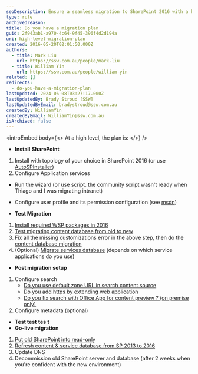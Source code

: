 ```yaml
---
seoDescription: Ensure a seamless migration to SharePoint 2016 with a high-level plan that covers installation, testing, and post-migration setup.
type: rule
archivedreason:
title: Do you have a migration plan
guid: 2f943ab1-a970-4c64-9f45-396f4d2d194a
uri: high-level-migration-plan
created: 2016-05-20T02:01:50.000Z
authors:
  - title: Mark Liu
    url: https://ssw.com.au/people/mark-liu
  - title: William Yin
    url: https://ssw.com.au/people/william-yin
related: []
redirects:
  - do-you-have-a-migration-plan
lastUpdated: 2024-06-08T03:27:17.000Z
lastUpdatedBy: Brady Stroud [SSW]
lastUpdatedByEmail: bradystroud@ssw.com.au
createdBy: WilliamYin
createdByEmail: WilliamYin@ssw.com.au
isArchived: false
---
```


<introEmbed
  body={<>
At a high level, the plan is:
  </>}
/>
* **Install** **SharePoint**

1. Install with topology of your choice in SharePoint 2016 (or use [AutoSPInstaller](https://autospinstaller.com/))
2. Configure Application services

* Run the wizard (or use script. the community script wasn't ready when Thiago and I was migrating intranet)
* Configure user profile and its permission configuration (see [msdn](https://technet.microsoft.com/en-us/library/ee721052.aspx?WT.mc_id=M365-MVP-33518))

* **Test Migration**

1. [Install required WSP packages in 2016](/do-you-know-how-to-identify-customizations-on-sharepoint-webs)
2. [Test migrating content database from old to new](/run-test-spcontentdatabase-before-actual-migration)
3. Fix all the missing customizations error in the above step, then do the [content database migration](https://technet.microsoft.com/en-us/library/ff607581%28v=office.16%29.aspx?WT.mc_id=M365-MVP-33518)
4. (Optional) [Migrate services database](/have-you-migrated-your-service-application-databases) (depends on which service applications do you use)

* **Post migration setup**

1. Configure search
   * [Do you use default zone URL in search content source](/use-default-zone-url-in-search-content-source)
   * [Do you add https by extending web application](/extend-web-application-for-https)
   * [Do you fix search with Office App for content preview ? (on premise only)](/fix-search-with-office-app-preview)
2. Configure metadata (optional)

* **Test test** **tes** **t**
* **Go-live migration**

1. [Put old SharePoint into read-only](/do-you-lock-the-sharepoint-content-database-before-making-a-backup)
2. [Refresh content & service database from SP 2013 to 2016](https://technet.microsoft.com/en-us/library/ff607581%28v=office.16%29.aspx?WT.mc_id=M365-MVP-33518)
3. Update DNS
4. Decommission old SharePoint server and database (after 2 weeks when you're confident with the new environment)
